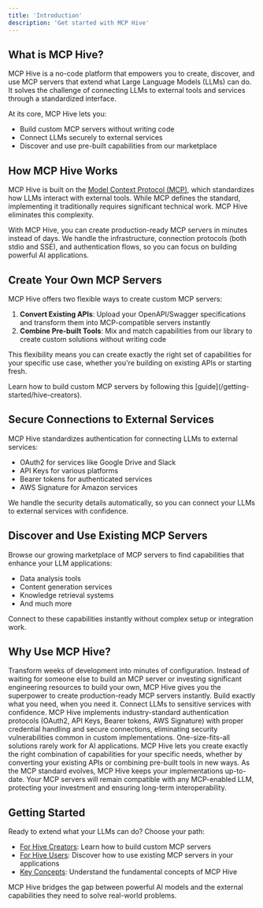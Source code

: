 ```yaml
---
title: 'Introduction'
description: 'Get started with MCP Hive'
---
```


## What is MCP Hive?

MCP Hive is a no-code platform that empowers you to create, discover, and use MCP servers that extend what Large Language Models (LLMs) can do. It solves the challenge of connecting LLMs to external tools and services through a standardized interface.

At its core, MCP Hive lets you:
- Build custom MCP servers without writing code
- Connect LLMs securely to external services
- Discover and use pre-built capabilities from our marketplace

## How MCP Hive Works

MCP Hive is built on the [Model Context Protocol (MCP)](https://modelcontextprotocol.io/introduction), which standardizes how LLMs interact with external tools. While MCP defines the standard, implementing it traditionally requires significant technical work. MCP Hive eliminates this complexity.

<Card title="The Power of MCP, Simplified">
  With MCP Hive, you can create production-ready MCP servers in minutes instead of days. We handle the infrastructure, connection protocols (both stdio and SSE), and authentication flows, so you can focus on building powerful AI applications.
</Card>

## Create Your Own MCP Servers

MCP Hive offers two flexible ways to create custom MCP servers:

1. **Convert Existing APIs**: Upload your OpenAPI/Swagger specifications and transform them into MCP-compatible servers instantly
2. **Combine Pre-built Tools**: Mix and match capabilities from our library to create custom solutions without writing code

This flexibility means you can create exactly the right set of capabilities for your specific use case, whether you're building on existing APIs or starting fresh.

<Note>
  Learn how to build custom MCP servers by following this [guide](/getting-started/hive-creators).
</Note>

## Secure Connections to External Services

MCP Hive standardizes authentication for connecting LLMs to external services:
- OAuth2 for services like Google Drive and Slack
- API Keys for various platforms
- Bearer tokens for authenticated services
- AWS Signature for Amazon services

We handle the security details automatically, so you can connect your LLMs to external services with confidence.

## Discover and Use Existing MCP Servers

Browse our growing marketplace of MCP servers to find capabilities that enhance your LLM applications:
- Data analysis tools
- Content generation services
- Knowledge retrieval systems
- And much more

Connect to these capabilities instantly without complex setup or integration work.

## Why Use MCP Hive?

<CardGroup cols={1}>
  <Card title="Accelerate Development" icon="rocket">
    Transform weeks of development into minutes of configuration. Instead of waiting for someone else to build an MCP server or investing significant engineering resources to build your own, MCP Hive gives you the superpower to create production-ready MCP servers instantly. Build exactly what you need, when you need it.
  </Card>
  <Card title="Enterprise-Grade Security" icon="shield-check">
    Connect LLMs to sensitive services with confidence. MCP Hive implements industry-standard authentication protocols (OAuth2, API Keys, Bearer tokens, AWS Signature) with proper credential handling and secure connections, eliminating security vulnerabilities common in custom implementations.
  </Card>
  <Card title="Maximize Flexibility" icon="puzzle-piece">
    One-size-fits-all solutions rarely work for AI applications. MCP Hive lets you create exactly the right combination of capabilities for your specific needs, whether by converting your existing APIs or combining pre-built tools in new ways.
  </Card>
  <Card title="Future-Proof Integration" icon="shield-halved">
    As the MCP standard evolves, MCP Hive keeps your implementations up-to-date. Your MCP servers will remain compatible with any MCP-enabled LLM, protecting your investment and ensuring long-term interoperability.
  </Card>
</CardGroup>

## Getting Started

Ready to extend what your LLMs can do? Choose your path:

- [For Hive Creators](/getting-started/hive-creators): Learn how to build custom MCP servers
- [For Hive Users](/getting-started/hive-users): Discover how to use existing MCP servers in your applications
- [Key Concepts](/getting-started/key-concepts): Understand the fundamental concepts of MCP Hive

MCP Hive bridges the gap between powerful AI models and the external capabilities they need to solve real-world problems.